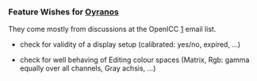 === Feature Wishes for [[Oyranos]] ===
They come mostly from discussions at the OpenICC [http://lists.freedesktop.org/archives/openicc/] email list.

* check for validity of a display setup (calibrated: yes/no, expired, ...)

* check for well behaving of Editing colour spaces (Matrix, Rgb: gamma equally over all channels, Gray achsis, ...)